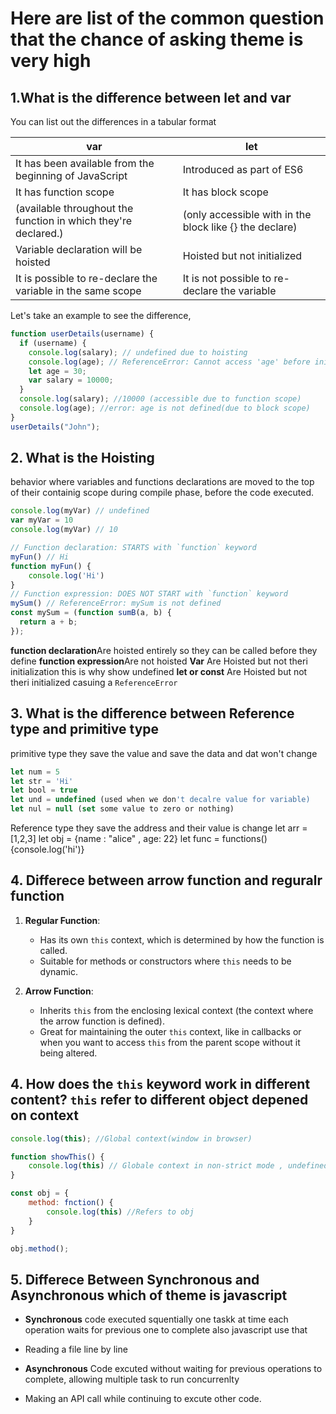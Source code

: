 # Here are list of the common question that the chance of asking theme is very high

## 1.What is the difference between let and var

You can list out the differences in a tabular format

| var                                                            | let                                                     |
| -------------------------------------------------------------- | ------------------------------------------------------- |
| It has been available from the beginning of JavaScript         | Introduced as part of ES6                               |
| It has function scope                                          | It has block scope                                      |
| (available throughout the function in which they're declared.) | (only accessible with in the block like {} the declare) |
| Variable declaration will be hoisted                           | Hoisted but not initialized                             |
| It is possible to re-declare the variable in the same scope    | It is not possible to re-declare the variable           |

Let's take an example to see the difference,

```JavaScript
function userDetails(username) {
  if (username) {
    console.log(salary); // undefined due to hoisting
    console.log(age); // ReferenceError: Cannot access 'age' before initialization
    let age = 30;
    var salary = 10000;
  }
  console.log(salary); //10000 (accessible due to function scope)
  console.log(age); //error: age is not defined(due to block scope)
}
userDetails("John");
```

## 2. What is the Hoisting

behavior where variables and functions declarations are moved to the top of their containig scope during compile phase,
before the code executed.

```JavaScript
console.log(myVar) // undefined
var myVar = 10
console.log(myVar) // 10

// Function declaration: STARTS with `function` keyword
myFun() // Hi
function myFun() {
    console.log('Hi')
}
// Function expression: DOES NOT START with `function` keyword
mySum() // ReferenceError: mySum is not defined
const mySum = (function sumB(a, b) {
  return a + b;
});

```

<b>function declaration</b>Are hoisted entirely so they can be called before
they define
<b>function expression</b>Are not hoisted
<b>Var</b> Are Hoisted but not theri initialization this is why show undefined
<b>let or const</b> Are Hoisted but not theri initialized casuing a `ReferenceError`

## 3. What is the difference between Reference type and primitive type

primitive type
they save the value and save the data and dat won't change

```javascript
let num = 5
let str = 'Hi'
let bool = true
let und = undefined (used when we don't decalre value for variable)
let nul = null (set some value to zero or nothing)
```

Reference type
they save the address and their value is change
let arr = [1,2,3]
let obj = {name : "alice" , age: 22}
let func = functions() {console.log('hi')}

## 4. Differece between arrow function and reguralr function

1. **Regular Function**:

   - Has its own `this` context, which is determined by how the function is called.
   - Suitable for methods or constructors where `this` needs to be dynamic.

2. **Arrow Function**:
   - Inherits `this` from the enclosing lexical context (the context where the arrow function is defined).
   - Great for maintaining the outer `this` context, like in callbacks or when you want to access `this` from the parent scope without it being altered.

## 4. How does the `this` keyword work in different content? `this` refer to different object depened on context

```javascript
console.log(this); //Global context(window in browser)

function showThis() {
    console.log(this) // Globale context in non-strict mode , undefined in strict mode
}

const obj = {
    method: fnction() {
        console.log(this) //Refers to obj
    }
}

obj.method();
```

## 5. Differece Between Synchronous and Asynchronous which of theme is javascript 

- <b>Synchronous</b> code executed squentially one taskk at time each operation waits for previous one to complete also 
javascript use that

- Reading a file line by line

- <b>Asynchronous</b> Code excuted without waiting for previous operations to complete, allowing multiple task to run 
concurrenlty 

- Making an API call while continuing to excute other code.